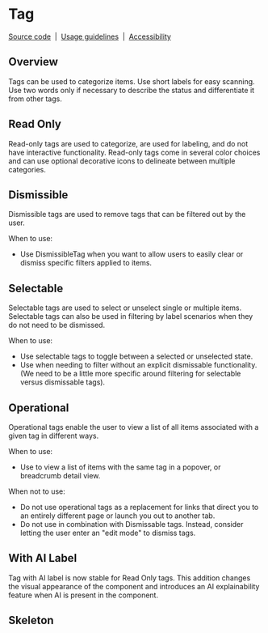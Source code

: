 
<Meta isTemplate />

# Tag

[Source code](https://github.com/carbon-design-system/carbon/tree/main/packages/react/src/components/Tag)
&nbsp;|&nbsp;
[Usage guidelines](https://www.carbondesignsystem.com/components/tag/usage)
&nbsp;|&nbsp;
[Accessibility](https://www.carbondesignsystem.com/components/tag/accessibility)

## Overview

Tags can be used to categorize items. Use short labels for easy scanning. Use
two words only if necessary to describe the status and differentiate it from
other tags.

## Read Only

Read-only tags are used to categorize, are used for labeling, and do not have
interactive functionality. Read-only tags come in several color choices and can
use optional decorative icons to delineate between multiple categories.

<Canvas of={TagStories.ReadOnly} />

## Dismissible

Dismissible tags are used to remove tags that can be filtered out by the user.

When to use:

- Use DismissibleTag when you want to allow users to easily clear or dismiss
  specific filters applied to items.

<Canvas of={InteractiveTagStories.Dismissible} />

## Selectable

Selectable tags are used to select or unselect single or multiple items.
Selectable tags can also be used in filtering by label scenarios when they do
not need to be dismissed.

When to use:

- Use selectable tags to toggle between a selected or unselected state.
- Use when needing to filter without an explicit dismissable functionality. (We
  need to be a little more specific around filtering for selectable versus
  dismissable tags).

<Canvas of={InteractiveTagStories.Selectable} />

## Operational

Operational tags enable the user to view a list of all items associated with a
given tag in different ways.

When to use:

- Use to view a list of items with the same tag in a popover, or breadcrumb
  detail view.

When not to use:

- Do not use operational tags as a replacement for links that direct you to an
  entirely different page or launch you out to another tab.
- Do not use in combination with Dismissable tags. Instead, consider letting the
  user enter an "edit mode" to dismiss tags.

<Canvas of={InteractiveTagStories.Operational} />

## With AI Label

Tag with AI label is now stable for Read Only tags. This addition changes the
visual appearance of the component and introduces an AI explainability feature
when AI is present in the component.

<Canvas of={TagStories.withAILabel} />

## Skeleton

<Canvas of={TagStories.Skeleton} />
